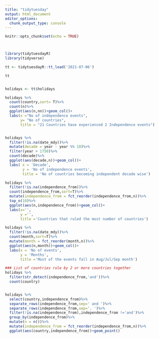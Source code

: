 ```yaml
---
title: "tidytuesday"
output: html_document
editor_options: 
  chunk_output_type: console
---
```


```r
knitr::opts_chunk$set(echo = TRUE)



library(tidytuesdayR)
library(tidyverse)

tt <- tidytuesdayR::tt_load('2021-07-06')

tt


holidays <- tt$holidays

holidays %>% 
  count(country,sort= T)%>%
  count(n)%>%
  ggplot(aes(n,nn))+geom_col()+
  labs(x ="No of independence events",
       y= "No of countries",
       title = "21 Countries have experienced 2 Independence events")


holidays %>% 
  filter(!is.na(date_mdy))%>%
  mutate(decade = year - year %% 10)%>%
  filter(year > 1750)%>%
  count(decade)%>%
  ggplot(aes(decade,n))+geom_col()+
  labs( x = 'Decade',
        y = 'No of independence events',
        title = 'No of countries becoming independent decade wise')

holidays %>% 
  filter(!is.na(independence_from))%>%
  count(independence_from,sort=T)%>%
  mutate(independence_from = fct_reorder(independence_from,n))%>%
  top_n(10)%>%
  ggplot(aes(n,independence_from))+geom_col()+
  labs(x='',
       y ='',
       title ='Countries that ruled the most number of countries')

holidays %>% 
  filter(!is.na(date_mdy))%>%
  count(month,sort=T)%>%
  mutate(month = fct_reorder(month,n))%>%
  ggplot(aes(n,month))+geom_col()+
  labs(x = 'No of events',
       y = 'Months',
       title ='Most of the events fall in Aug/Jul/Sep month')

### List of countries rule by 2 or more countries together 
holidays %>% 
  filter(str_detect(independence_from,'and'))%>%
  count(country)


holidays %>% 
  select(country,independence_from)%>%
  separate_rows(independence_from,sep=' and ')%>%
  separate_rows(independence_from,sep=', ')%>%
  filter(!is.na(independence_from),independence_from !='and')%>%
  group_by(independence_from)%>%
  mutate(n = n())%>%
  mutate(independence_from = fct_reorder(independence_from,n))%>%
  ggplot(aes(country,independence_from))+geom_point()
  
  







```